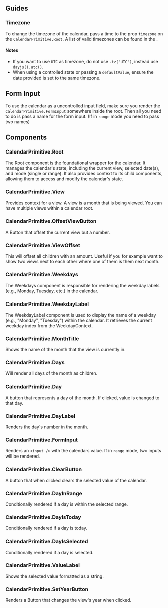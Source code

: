 

## Guides

### Timezone
To change the timezone of the calendar, pass a time to the prop `timezone` on the `CalendarPrimitive.Root`.
A list of valid timezones can be found in the <ExternalLink href="https://www.iana.org/time-zones" text="IANA Database" />.

#### Notes
- If you want to use `UTC` as timezone, do not use `.tz("UTC")`, instead use `dayjs().utc()`.
- When using a controlled state or passing a `defaultValue`, ensure the date provided is set to the same timezone.
<CodeBlock client:load code={codeExamples.timezone} />

## Form Input
To use the calendar as a uncontrolled input field, make sure you render the `CalendarPrimitive.FormInput` somewhere inside the root.
Then all you need to do is pass a name for the form input. (If in `range` mode you need to pass two names)
<CodeBlock client:load code={codeExamples.formInput} />

## Components

### CalendarPrimitive.Root
The Root component is the foundational wrapper for the calendar. It manages the calendar's state,
including the current view, selected date(s), and mode (single or range). It also provides context
to its child components, allowing them to access and modify the calendar's state.

<Separator className="my-8" />

### CalendarPrimitive.View
Provides context for a view. A view is a month that is being viewed.
You can have multiple views within a calendar root.

<Separator className="my-8" />

### CalendarPrimitive.OffsetViewButton
A Button that offset the current view but a number.

<Separator className="my-8" />

### CalendarPrimitive.ViewOffset
This will offset all children with an amount. Useful if you for example want to show two views
next to each other where one of them is them next month.

<Separator className="my-8" />

### CalendarPrimitive.Weekdays
The Weekdays component is responsible for rendering the weekday labels (e.g., Monday, Tuesday, etc.) in
the calendar.

<Separator className="my-8" />

### CalendarPrimitive.WeekdayLabel
The WeekdayLabel component is used to display the name of a weekday (e.g., "Monday", "Tuesday")
within the calendar. It retrieves the current weekday index from the WeekdayContext.

<Separator className="my-8" />

### CalendarPrimitive.MonthTitle
Shows the name of the month that the view is currently in.

<Separator className="my-8" />

### CalendarPrimitive.Days
Will render all days of the month as children.

<Separator className="my-8" />

### CalendarPrimitive.Day
A button that represents a day of the month. If clicked, value is changed to that day.

<Separator className="my-8" />

### CalendarPrimitive.DayLabel
Renders the day's number in the month.

<Separator className="my-8" />

### CalendarPrimitive.FormInput
Renders an `<input />` with the calendars value. If in `range` mode, two inputs will be rendered.

<Separator className="my-8" />

### CalendarPrimitive.ClearButton
A button that when clicked clears the selected value of the calendar.

<Separator className="my-8" />

### CalendarPrimitive.DayInRange
Conditionally rendered if a day is within the selected range.

<Separator className="my-8" />

### CalendarPrimitive.DayIsToday
Conditionally rendered if a day is today.

<Separator className="my-8" />

### CalendarPrimitive.DayIsSelected
Conditionally rendered if a day is selected.

<Separator className="my-8" />

### CalendarPrimitive.ValueLabel
Shows the selected value formatted as a string.

<Separator className="my-8" />

### CalendarPrimitive.SetYearButton
Renders a Button that changes the view's year when clicked.


